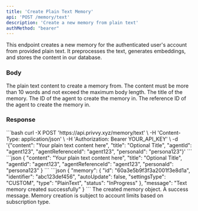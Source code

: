 ```yaml
---
title: 'Create Plain Text Memory'
api: 'POST /memory/text'
description: 'Create a new memory from plain text'
authMethod: "bearer"
---
```


This endpoint creates a new memory for the authenticated user's account from provided plain text. It preprocesses the text, generates embeddings, and stores the content in our database.

### Body

<ParamField body="content" type="string" required>
  The plain text content to create a memory from.
</ParamField>

<Note>
  The content must be more than 10 words and not exceed the maximum body length.
</Note>

<ParamField body="title" type="string" optional>
  The title of the memory.
</ParamField>

<ParamField body="agentId" type="string" optional>
  The ID of the agent to create the memory in.
</ParamField>

<ParamField body="agentReferenceId" type="string" optional>
  The reference ID of the agent to create the memory in.
</ParamField>

### Response

<RequestExample>
```bash
curl -X POST 'https://api.privvy.xyz/memory/text' \
-H 'Content-Type: application/json' \
-H 'Authorization: Bearer YOUR_API_KEY' \
-d '{"content": "Your plain text content here", "title": "Optional Title", "agentId": "agent123", "agentReferenceId": "agent123", "personaId": "persona123"}'
```
</RequestExample>

<RequestExample>
```json
{
  "content": "Your plain text content here",
  "title": "Optional Title",
  "agentId": "agent123",
  "agentReferenceId": "agent123",
  "personaId": "persona123"
}
```
</RequestExample>

<ResponseExample>
```json
{
  "memory": {
    "id": "60a3e5b9f3f3a2001f3e8d1a",
    "identifier": "abc123def456",
    "autoUpdate": false,
    "settingsType": "CUSTOM",
    "type": "PlainText",
    "status": "InProgress"
  },
  "message": "Text memory created successfully"
}
```
</ResponseExample>

<ResponseField name="memory" type="object">
  The created memory object.
</ResponseField>

<ResponseField name="message" type="string">
  A success message.
</ResponseField>

<Note>
  Memory creation is subject to account limits based on subscription type.
</Note>
